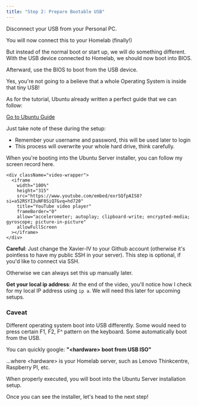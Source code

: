 ```yaml
---
title: "Step 2: Prepare Bootable USB"
---
```



Disconnect your USB from your Personal PC.

You will now connect this to your Homelab (finally!)

<Alert
  title="Careful"
  message="This guide WILL OVERWRITE your hardware, be sure you are setting up on the Homelab server, not your Personal Computer. See the diagram if you are confused."
/>

But instead of the normal boot or start up, we will do something different. With the USB device connected to Homelab, we should now boot into BIOS.

Afterward, use the BIOS to boot from the USB device.

Yes, you're not going to a believe that a whole Operating System is inside that tiny USB!

As for the tutorial, Ubuntu already written a perfect guide that we can follow:

[Go to Ubuntu Guide](https://ubuntu.com/tutorials/install-ubuntu-server#1-overview)

Just take note of these during the setup:

- Remember your username and password, this will be used later to login
- This process will overwrite your whole hard drive, think carefully.

When you're booting into the Ubuntu Server installer, you can follow my screen record here.

    <div className="video-wrapper">
      <iframe
        width="100%"
        height="315"
        src="https://www.youtube.com/embed/exrSQfpAIS8?si=a52RSYI3uNF0SiQ7&vq=hd720"
        title="YouTube video player"
        frameBorder="0"
        allow="accelerometer; autoplay; clipboard-write; encrypted-media; gyroscope; picture-in-picture"
        allowFullScreen
      ></iframe>
    </div>

**Careful**: Just change the Xavier-IV to your Github account (otherwise it's pointless to have my public SSH in your server). This step is optional, if you'd like to connect via SSH.

Otherwise we can always set this up manually later.

**Get your local ip address**: At the end of the video, you'll notice how I check for my local IP address using `ip a`. We will need this later for upcoming setups.

### Caveat

Different operating system boot into USB differently. Some would need to press certain F1, F2, F^ pattern on the keyboard. Some automatically boot from the USB.

You can quickly google: **"\<hardware\> boot from USB ISO"**

...where \<hardware\> is your Homelab server, such as Lenovo Thinkcentre, Raspberry PI, etc.

When properly executed, you will boot into the Ubuntu Server installation setup.

Once you can see the installer, let's head to the next step!
